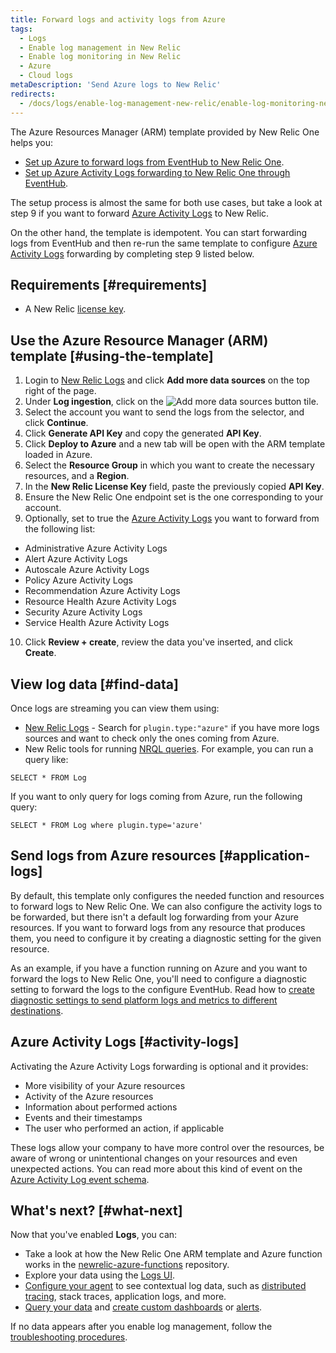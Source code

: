 ```yaml
---
title: Forward logs and activity logs from Azure
tags:
  - Logs
  - Enable log management in New Relic
  - Enable log monitoring in New Relic
  - Azure
  - Cloud logs
metaDescription: 'Send Azure logs to New Relic'
redirects:
  - /docs/logs/enable-log-management-new-relic/enable-log-monitoring-new-relic/azure-log-forwarding
---
```


The Azure Resources Manager (ARM) template provided by New Relic One helps you:

* [Set up Azure to forward logs from EventHub to New Relic One](#application-logs).
* [Set up Azure Activity Logs forwarding to New Relic One through EventHub](#activity-logs).

The setup process is almost the same for both use cases, but take a look at step 9 if you want to forward [Azure Activity Logs](https://docs.microsoft.com/en-us/azure/azure-monitor/essentials/activity-log) to New Relic.

On the other hand, the template is idempotent. You can start forwarding logs from EventHub and then re-run the same template to configure [Azure Activity Logs](https://docs.microsoft.com/en-us/azure/azure-monitor/essentials/activity-log) forwarding by completing step 9 listed below.

## Requirements [#requirements]

- A New Relic [license key](/docs/apis/intro-apis/new-relic-api-keys/#ingest-license-key).

## Use the Azure Resource Manager (ARM) template [#using-the-template]

1. Login to [New Relic Logs](https://one.newrelic.com/launcher/logger.log-launcher) and click **Add more data sources** on the top right of the page.
2. Under **Log ingestion**, click on the ![Add more data sources button](./images/azure-tile.png) tile.
3. Select the account you want to send the logs from the selector, and click **Continue**.
4. Click **Generate API Key** and copy the generated **API Key**.
5. Click **Deploy to Azure** and a new tab will be open with the ARM template loaded in Azure.
6. Select the **Resource Group** in which you want to create the necessary resources, and a **Region**.
7. In the **New Relic License Key** field, paste the previously copied **API Key**.
8. Ensure the New Relic One endpoint set is the one corresponding to your account.
9. Optionally, set to true the [Azure Activity Logs](https://docs.microsoft.com/en-us/azure/azure-monitor/essentials/activity-log) you want to forward from the following list:
  * Administrative Azure Activity Logs
  * Alert Azure Activity Logs
  * Autoscale Azure Activity Logs
  * Policy Azure Activity Logs
  * Recommendation Azure Activity Logs
  * Resource Health Azure Activity Logs
  * Security Azure Activity Logs
  * Service Health Azure Activity Logs
10. Click **Review + create**, review the data you've inserted, and click **Create**.

## View log data [#find-data]

Once logs are streaming you can view them using:

* [New Relic Logs](https://one.newrelic.com/launcher/logger.log-launcher) - Search for `plugin.type:"azure"` if you have more logs sources and want to check only the ones coming from Azure.
* New Relic tools for running [NRQL queries](/docs/chart-builder/use-chart-builder/choose-data/use-advanced-nrql-mode-specify-data). For example, you can run a query like:

```
SELECT * FROM Log
```

If you want to only query for logs coming from Azure, run the following query:

```
SELECT * FROM Log where plugin.type='azure'
```

## Send logs from Azure resources [#application-logs]

By default, this template only configures the needed function and resources to forward logs to New Relic One. We can also configure the activity logs to be forwarded, but there isn't a default log forwarding from your Azure resources. If you want to forward logs from any resource that produces them, you need to configure it by creating a diagnostic setting for the given resource.

As an example, if you have a function running on Azure and you want to forward the logs to New Relic One, you'll need to configure a diagnostic setting to forward the logs to the configure EventHub. Read how to [create diagnostic settings to send platform logs and metrics to different destinations](https://docs.microsoft.com/en-us/azure/azure-monitor/essentials/diagnostic-settings?tabs=CMD).

## Azure Activity Logs [#activity-logs]

Activating the Azure Activity Logs forwarding is optional and it provides:

- More visibility of your Azure resources
- Activity of the Azure resources
- Information about performed actions
- Events and their timestamps
- The user who performed an action, if applicable

These logs allow your company to have more control over the resources, be aware of wrong or unintentional changes on your resources and even unexpected actions. You can read more about this kind of event on the [Azure Activity Log event schema](https://docs.microsoft.com/en-us/azure/azure-monitor/essentials/activity-log-schema).

## What's next? [#what-next]

Now that you've enabled **Logs**, you can:

* Take a look at how the New Relic One ARM template and Azure function works in the [newrelic-azure-functions](https://github.com/newrelic/newrelic-azure-functions) repository.
* Explore your data using the [Logs UI](/docs/explore-your-data-new-relic-logs-ui).
* [Configure your agent](/docs/logs/new-relic-logs/enable-logs-context/enable-logs-context-apm-agents) to see contextual log data, such as [distributed tracing](/docs/understand-dependencies/distributed-tracing/get-started/introduction-distributed-tracing), stack traces, application logs, and more.
* [Query your data](/docs/using-new-relic/data/understand-data/query-new-relic-data) and [create custom dashboards](/docs/dashboards/new-relic-one-dashboards/get-started/introduction-new-relic-one-dashboards) or [alerts](/docs/alerts/new-relic-alerts/configuring-alert-policies/create-edit-or-find-alert-policy).

If no data appears after you enable log management, follow the [troubleshooting procedures](/docs/logs/new-relic-logs/troubleshooting/no-data-appears-logs).
